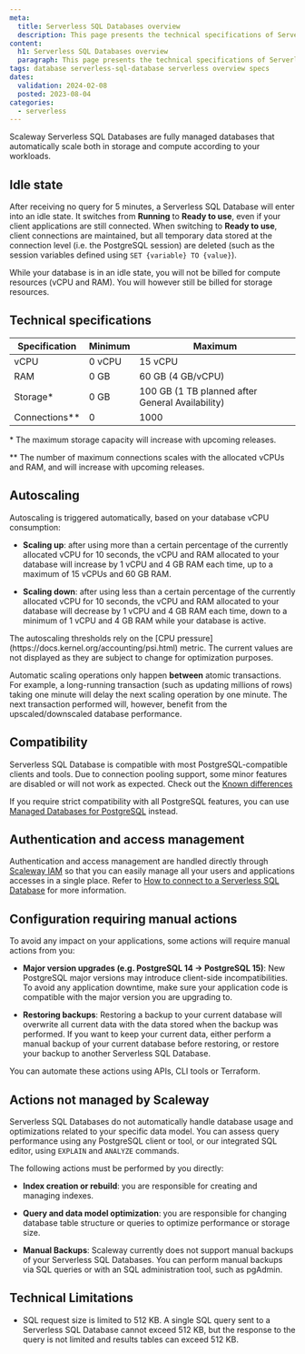 ```yaml
---
meta:
  title: Serverless SQL Databases overview
  description: This page presents the technical specifications of Serverless SQL databases
content:
  h1: Serverless SQL Databases overview
  paragraph: This page presents the technical specifications of Serverless SQL databases 
tags: database serverless-sql-database serverless overview specs
dates:
  validation: 2024-02-08
  posted: 2023-08-04
categories:
  - serverless
---
```


Scaleway Serverless SQL Databases are fully managed databases that automatically scale both in storage and compute according to your workloads.

<Lightbox src="serverless-sql-databases-schema.webp" alt="" />

## Idle state
After receiving no query for 5 minutes, a Serverless SQL Database will enter into an idle state. It switches from **Running** to **Ready to use**, even if your client applications are still connected. When switching to **Ready to use**, client connections are maintained, but all temporary data stored at the connection level (i.e. the PostgreSQL session) are deleted (such as the session variables defined using `SET {variable} TO {value}`).

While your database is in an idle state, you will not be billed for compute resources (vCPU and RAM). You will however still be billed for storage resources.

## Technical specifications

| Specification   | Minimum | Maximum                                          |
|-----------------|---------|--------------------------------------------------|
| vCPU            | 0 vCPU  | 15 vCPU                                          |
| RAM             | 0 GB    | 60 GB (4 GB/vCPU)                                |
| Storage\*       | 0 GB    | 100 GB (1 TB planned after General Availability) |
| Connections\*\* | 0       | 1000                                             |

\* The maximum storage capacity will increase with upcoming releases.

\*\* The number of maximum connections scales with the allocated vCPUs and RAM, and will increase with upcoming releases. 

## Autoscaling

Autoscaling is triggered automatically, based on your database vCPU consumption:

  - **Scaling up**: after using more than a certain percentage of the currently allocated vCPU for 10 seconds, the vCPU and RAM allocated to your database will increase by 1 vCPU and 4 GB RAM each time, up to a maximum of 15 vCPUs and 60 GB RAM.

  - **Scaling down**: after using less than a certain percentage of the currently allocated vCPU for 10 seconds, the vCPU and RAM allocated to your database will decrease by 1 vCPU and 4 GB RAM each time, down to a minimum of 1 vCPU and 4 GB RAM while your database is active.
  
<Message type="note">
  The autoscaling thresholds rely on the [CPU pressure](https://docs.kernel.org/accounting/psi.html) metric. The current values are not displayed as they are subject to change for optimization purposes.
</Message>

Automatic scaling operations only happen **between** atomic transactions. For example, a long-running transaction (such as updating millions of rows) taking one minute will delay the next scaling operation by one minute. The next transaction performed will, however, benefit from the upscaled/downscaled database performance.

## Compatibility

Serverless SQL Database is compatible with most PostgreSQL-compatible clients and tools. Due to connection pooling support, some minor features are disabled or will not work as expected. Check out the [Known differences](/serverless/sql-databases/reference-content/known-differences/)

If you require strict compatibility with all PostgreSQL features, you can use [Managed Databases for PostgreSQL](/managed-databases/postgresql-and-mysql/quickstart/) instead.

## Authentication and access management

Authentication and access management are handled directly through [Scaleway IAM](/identity-and-access-management/iam/concepts/) so that you can easily manage all your users and applications accesses in a single place. Refer to [How to connect to a Serverless SQL Database](/serverless/sql-databases/how-to/connect-to-a-database/) for more information.

## Configuration requiring manual actions

To avoid any impact on your applications, some actions will require manual actions from you:

- **Major version upgrades (e.g. PostgreSQL 14 -> PostgreSQL 15)**: New PostgreSQL major versions may introduce client-side incompatibilities. To avoid any application downtime, make sure your application code is compatible with the major version you are upgrading to.

- **Restoring backups**: Restoring a backup to your current database will overwrite all current data with the data stored when the backup was performed. If you want to keep your current data, either perform a manual backup of your current database before restoring, or restore your backup to another Serverless SQL Database.

<Message type="note">
    You can automate these actions using APIs, CLI tools or Terraform.
</Message>

## Actions not managed by Scaleway

Serverless SQL Databases do not automatically handle database usage and optimizations related to your specific data model. You can assess query performance using any PostgreSQL client or tool, or our integrated SQL editor, using `EXPLAIN` and `ANALYZE` commands. 

The following actions must be performed by you directly:

- **Index creation or rebuild**: you are responsible for creating and managing indexes.

- **Query and data model optimization**: you are responsible for changing database table structure or queries to optimize performance or storage size.

- **Manual Backups**: Scaleway currently does not support manual backups of your Serverless SQL Databases. You can perform manual backups via SQL queries or with an SQL administration tool, such as pgAdmin.

## Technical Limitations

- SQL request size is limited to 512 KB. A single SQL query sent to a Serverless SQL Database cannot exceed 512 KB, but the response to the query is not limited and results tables can exceed 512 KB.
